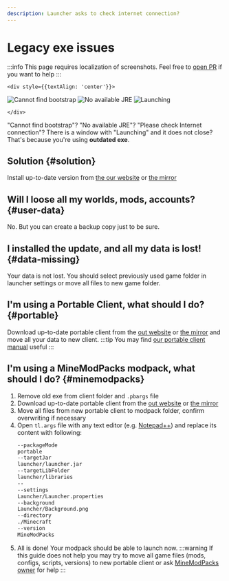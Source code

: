 ```yaml
---
description: Launcher asks to check internet connection?
---
```

# Legacy exe issues
:::info
This page requires localization of screenshots. Feel free to [open PR](https://github.com/LegacyLauncher/docs) if you want to help
:::
```mdx-code-block
<div style={{textAlign: 'center'}}>
```
![Cannot find bootstrap](./img/prebootstrap-error.jpg) ![No available JRE](./img/prebootstrap-jre-not-found.jpg) ![Launching](./img/prebootstrap-launching.jpg)
```mdx-code-block
</div>
```
"Cannot find bootstrap"? "No available JRE"? "Please check Internet connection"? There is a window with "Launching" and it does not close?  
That's because you're using **outdated exe**.

## Solution {#solution}
Install up-to-date version from [the our website](https://llaun.ch) or [the mirror](https://lln4.ru)

## Will I loose all my worlds, mods, accounts? {#user-data}
No. But you can create a backup copy just to be sure.

## I installed the update, and all my data is lost! {#data-missing}
Your data is not lost. You should select previously used game folder in launcher settings or move all files to new game folder.

## I'm using a Portable Client, what should I do? {#portable}
Download up-to-date portable client from the [out website](https://llaun.ch/portable) or [the mirror](https://lln4.ru/portable) and move all your data to new client.
:::tip
You may find [our portable client manual](../launcher/portable) useful
:::

## I'm using a MineModPacks modpack, what should I do? {#minemodpacks}
1. Remove old exe from client folder and `.pbargs` file
2. Download up-to-date portable client from the [out website](https://llaun.ch/portable) or [the mirror](https://lln4.ru/portable)
3. Move all files from new portable client to modpack folder, confirm overwriting if necessary
4. Open `tl.args` file with any text editor (e.g. [Notepad++](https://notepad-plus-plus.org/downloads/)) and replace its content with following:
    ```bash title="tl.args"
    --packageMode
    portable
    --targetJar
    launcher/launcher.jar
    --targetLibFolder
    launcher/libraries
    --
    --settings
    Launcher/Launcher.properties
    --background
    Launcher/Background.png
    --directory
    ./Minecraft
    --version
    MineModPacks
    ```
5. All is done! Your modpack should be able to launch now.
    :::warning
    If this guide does not help you may try to move all game files (mods, configs, scripts, versions) to new portable client or ask [MineModPacks owner](https://minemodpacks.ru/%D0%B8%D0%BD%D1%84%D0%BE%D1%80%D0%BC%D0%B0%D1%86%D0%B8%D1%8F#%D0%9A%D0%BE%D0%BD%D1%82%D0%B0%D0%BA%D1%82%D1%8B) for help
    :::